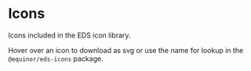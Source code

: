 


# Icons

Icons included in the EDS icon library.

Hover over an icon to download as svg or use the name for lookup in the `@equinor/eds-icons` package.

<Story id="icons--preview" />

